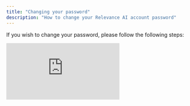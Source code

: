 ```yaml
---
title: "Changing your password"
description: "How to change your Relevance AI account password"
---
```


If you wish to change your password, please follow the following steps:

<div
  style={{
    width: '100%',
    position: 'relative',
    paddingTop: '56.25%'
  }}>
  <iframe
    src="https://app.supademo.com/embed/cmb05biw50hn3ppkp385xaxpv"
    frameBorder="0"
    title="How to cancel your subscription in Relevance AI"
    allow="clipboard-write"
    webkitallowfullscreen="true"
    mozallowfullscreen="true"
    allowfullscreen
    style={{
      position: 'absolute',
      top: 0,left: 0, width: '100%', height: '100%',
      border: '3px solid #5E43CE',
      borderRadius: '10px',
    }}/>
</div>

1. Log out of your account, then head over to our [log in page](https://app.relevanceai.com/auth/reset)
2. Enter your email address
3. Then, click 'Forgot password'
4. Enter your email address again on this page, then click 'Forgot password'
5. You should then be sent an email to change your account password

<Note>
  Adding the ability to change your account's password from within the product is on our roadmap!
</Note>